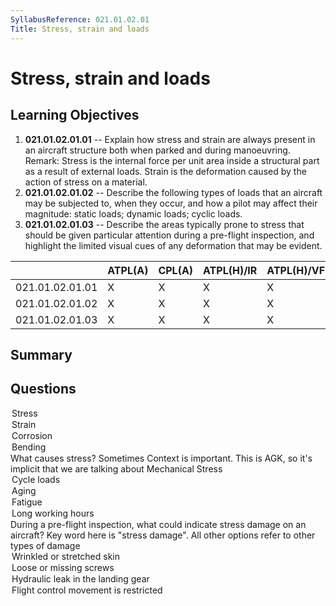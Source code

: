 ```yaml
---
SyllabusReference: 021.01.02.01
Title: Stress, strain and loads
---
```


# Stress, strain and loads

## Learning Objectives

1. **021.01.02.01.01** -- Explain how stress and strain are always present in an
   aircraft structure both when parked and during manoeuvring. Remark: Stress is
   the internal force per unit area inside a structural part as a result of
   external loads. Strain is the deformation caused by the action of stress on a
   material.
2. **021.01.02.01.02** -- Describe the following types of loads that an aircraft
   may be subjected to, when they occur, and how a pilot may affect their
   magnitude: static loads; dynamic loads; cyclic loads.
3. **021.01.02.01.03** -- Describe the areas typically prone to stress that
   should be given particular attention during a pre-flight inspection, and
   highlight the limited visual cues of any deformation that may be evident.

|                 | ATPL(A) | CPL(A) | ATPL(H)/IR | ATPL(H)/VFR | CPL(H) | IR  | CBIR(A) |
| --------------- | ------- | ------ | ---------- | ----------- | ------ | --- | ------- |
| 021.01.02.01.01 | X       | X      | X          | X           | X      |     |         |
| 021.01.02.01.02 | X       | X      | X          | X           | X      |     |         |
| 021.01.02.01.03 | X       | X      | X          | X           | X      |     |         |

## Summary

## Questions

<Question id="SdMBr4wIRG" lo="021.01.02.01.01">
  <Text variant="oneCorrect">
    <Subject />
  </Text>
  <Option
    id="SdMBr4wIRG-0"
    subject="When a structure is under the effect of a continuos internal force, it is experiencing?"
  >
    Stress
  </Option>
  <Option
    id="SdMBr4wIRG-1"
    subject="When a structure is changed from a non-deformed to a deformed state, it has experienced?"
  >
    Strain
  </Option>
  <Option
    id="SdMBr4wIRG-2"
    subject="When a structure chemical composition changes after exposure to oxidizing elements, it has experienced?"
  >
    Corrosion
  </Option>
  <Option
    id="SdMBr4wIRG-3"
    subject="When a structure is subjected to an external load applied perpendicularly to a longitudinal axis of the element, it has experienced?"
  >
    Bending
  </Option>
</Question>

<Question id="WGtVpPUsWU" lo="021.01.02.01.01">
  <Text variant="oneCorrect">What causes stress?</Text>
  <Explanation>
    Sometimes Context is important. This is AGK, so it's implicit that we are
    talking about Mechanical Stress
  </Explanation>
  <Option id="WGtVpPUsWU-1" correct>
    Cycle loads
  </Option>
  <Option id="WGtVpPUsWU-2">Aging</Option>
  <Option id="WGtVpPUsWU-3">Fatigue</Option>
  <Option id="WGtVpPUsWU-4">Long working hours</Option>
</Question>

<Question id="WGtVpPUvWU" lo="021.01.02.01.03">
  <Text variant="oneCorrect">
    During a pre-flight inspection, what could indicate stress damage on an
    aircraft?
  </Text>
  <Explanation>
    Key word here is "stress damage". All other options refer to other types of
    damage
  </Explanation>
  <Option id="WGtVpPUvWU-1" correct>
    Wrinkled or stretched skin
  </Option>
  <Option id="WGtVpPUvWU-2">Loose or missing screws</Option>
  <Option id="WGtVpPUvWU-3">Hydraulic leak in the landing gear</Option>
  <Option id="WGtVpPUvWU-4">Flight control movement is restricted</Option>
</Question>
